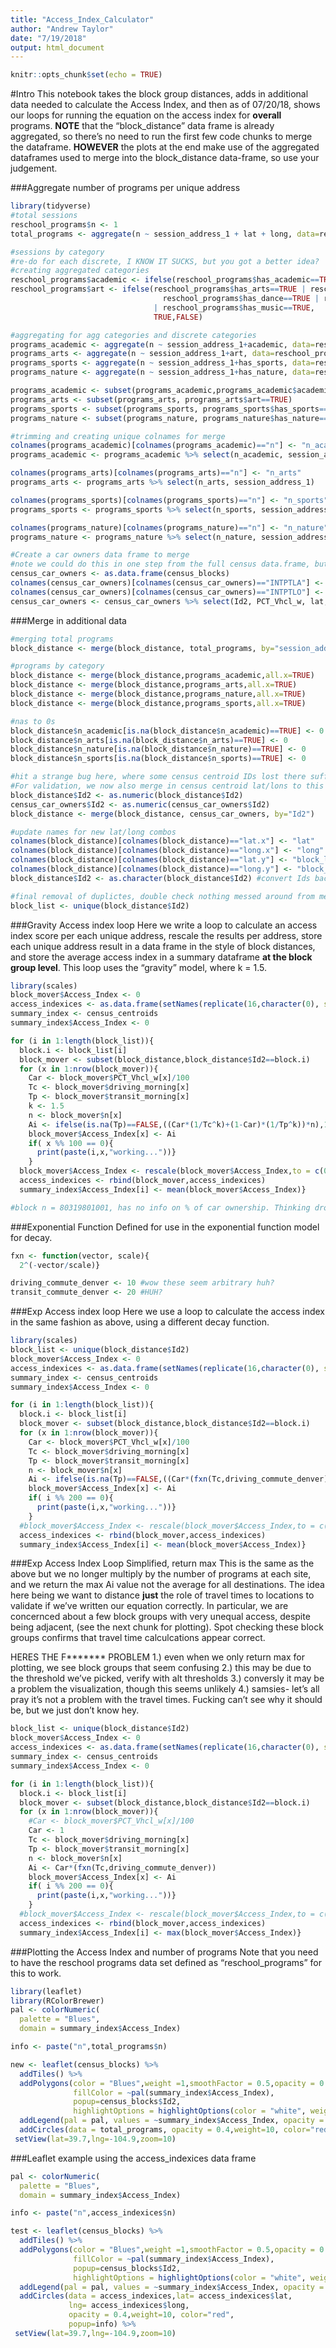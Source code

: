 ```yaml
---
title: "Access_Index_Calculator"
author: "Andrew Taylor"
date: "7/19/2018"
output: html_document
---
```


```r
knitr::opts_chunk$set(echo = TRUE)
```

#Intro
This notebook takes the block group distances, adds in additional data needed to calculate the Access Index, and then as of 07/20/18, shows our loops for running the equation on the access index for **overall** programs. **NOTE** that the "block_distance" data frame is already aggregated, so there's no need to run the first few code chunks to merge the dataframe. **HOWEVER** the plots at the end make use of the aggregated dataframes used to merge into the block_distance data-frame, so use your judgement. 

###Aggregate number of programs per unique address
```r
library(tidyverse)
#total sessions
reschool_programs$n <- 1
total_programs <- aggregate(n ~ session_address_1 + lat + long, data=reschool_programs, sum)

#sessions by category
#re-do for each discrete, I KNOW IT SUCKS, but you got a better idea?
#creating aggregated categories
reschool_programs$academic <- ifelse(reschool_programs$has_academic==TRUE | reschool_programs$has_stem==TRUE,TRUE,FALSE) 
reschool_programs$art <- ifelse(reschool_programs$has_arts==TRUE | reschool_programs$has_cooking==TRUE | 
                                  reschool_programs$has_dance==TRUE | reschool_programs$has_drama==TRUE
                                | reschool_programs$has_music==TRUE,
                                TRUE,FALSE)

#aggregating for agg categories and discrete categories
programs_academic <- aggregate(n ~ session_address_1+academic, data=reschool_programs,sum)
programs_arts <- aggregate(n ~ session_address_1+art, data=reschool_programs,sum)
programs_sports <- aggregate(n ~ session_address_1+has_sports, data=reschool_programs,sum)
programs_nature <- aggregate(n ~ session_address_1+has_nature, data=reschool_programs,sum)

programs_academic <- subset(programs_academic,programs_academic$academic==TRUE)
programs_arts <- subset(programs_arts, programs_arts$art==TRUE)
programs_sports <- subset(programs_sports, programs_sports$has_sports==TRUE)
programs_nature <- subset(programs_nature, programs_nature$has_nature==TRUE)

#trimming and creating unique colnames for merge 
colnames(programs_academic)[colnames(programs_academic)=="n"] <- "n_academic"
programs_academic <- programs_academic %>% select(n_academic, session_address_1)

colnames(programs_arts)[colnames(programs_arts)=="n"] <- "n_arts"
programs_arts <- programs_arts %>% select(n_arts, session_address_1)

colnames(programs_sports)[colnames(programs_sports)=="n"] <- "n_sports"
programs_sports <- programs_sports %>% select(n_sports, session_address_1)

colnames(programs_nature)[colnames(programs_nature)=="n"] <- "n_nature"
programs_nature <- programs_nature %>% select(n_nature, session_address_1)

#Create a car owners data frame to merge
#note we could do this in one step from the full census data.frame, but this is much simpler and less error prone
census_car_owners <- as.data.frame(census_blocks)
colnames(census_car_owners)[colnames(census_car_owners)=="INTPTLA"] <- "lat"  # for consistency across files
colnames(census_car_owners)[colnames(census_car_owners)=="INTPTLO"] <- "long"
census_car_owners <- census_car_owners %>% select(Id2, PCT_Vhcl_w, lat, long)
```

###Merge in additional data
```r
#merging total programs
block_distance <- merge(block_distance, total_programs, by="session_address_1")

#programs by category
block_distance <- merge(block_distance,programs_academic,all.x=TRUE)
block_distance <- merge(block_distance,programs_arts,all.x=TRUE)
block_distance <- merge(block_distance,programs_nature,all.x=TRUE)
block_distance <- merge(block_distance,programs_sports,all.x=TRUE)

#nas to 0s
block_distance$n_academic[is.na(block_distance$n_academic)==TRUE] <- 0
block_distance$n_arts[is.na(block_distance$n_arts)==TRUE] <- 0
block_distance$n_nature[is.na(block_distance$n_nature)==TRUE] <- 0
block_distance$n_sports[is.na(block_distance$n_sports)==TRUE] <- 0

#hit a strange bug here, where some census centroid IDs lost there suffix or prefix 0s. Converting them to numeric is a work around, unit tested that they are still unique, and they are. 
#For validation, we now also merge in census centroid lat/lons to this data frame in case the Id2 will break future merges
block_distance$Id2 <- as.numeric(block_distance$Id2) 
census_car_owners$Id2 <- as.numeric(census_car_owners$Id2)
block_distance <- merge(block_distance, census_car_owners, by="Id2")

#update names for new lat/long combos
colnames(block_distance)[colnames(block_distance)=="lat.x"] <- "lat"
colnames(block_distance)[colnames(block_distance)=="long.x"] <- "long"
colnames(block_distance)[colnames(block_distance)=="lat.y"] <- "block_lat"
colnames(block_distance)[colnames(block_distance)=="long.y"] <- "block_long"
block_distance$Id2 <- as.character(block_distance$Id2) #convert Ids back to characters

#final removal of duplictes, double check nothing messed around from merging
block_list <- unique(block_distance$Id2)
```

###Gravity Access index loop
Here we write a loop to calculate an access index score per each unique address, rescale the results per address, store each unique address result in a data frame in the style of block distances, and store the average access index in a summary dataframe **at the block group level**. This loop uses the "gravity" model, where k = 1.5. 
```r
library(scales)
block_mover$Access_Index <- 0
access_indexices <- as.data.frame(setNames(replicate(16,character(0), simplify = F), colnames(block_distance))) #make an empty data frame identical to block distances
summary_index <- census_centroids
summary_index$Access_Index <- 0

for (i in 1:length(block_list)){
  block.i <- block_list[i]
  block_mover <- subset(block_distance,block_distance$Id2==block.i)
  for (x in 1:nrow(block_mover)){
    Car <- block_mover$PCT_Vhcl_w[x]/100
    Tc <- block_mover$driving_morning[x]
    Tp <- block_mover$transit_morning[x]
    k <- 1.5
    n <- block_mover$n[x]
    Ai <- ifelse(is.na(Tp)==FALSE,((Car*(1/Tc^k)+(1-Car)*(1/Tp^k))*n),1*((1/Tc^k)*n)) #note here, there are some locations with no transit access, for these we assume only access by transit, hence if transit=NA, the equation is equaly to 100% driving access
    block_mover$Access_Index[x] <- Ai
    if( x %% 100 == 0){
      print(paste(i,x,"working..."))}
    }
  block_mover$Access_Index <- rescale(block_mover$Access_Index,to = c(0, 100))
  access_indexices <- rbind(block_mover,access_indexices)
  summary_index$Access_Index[i] <- mean(block_mover$Access_Index)}

#block n = 80319801001, has no info on % of car ownership. Thinking drop it
```

###Exponential Function 
Defined for use in the exponential function model for decay. 
```r
fxn <- function(vector, scale){
  2^(-vector/scale)}

driving_commute_denver <- 10 #wow these seem arbitrary huh?
transit_commute_denver <- 20 #HUH?
```

###Exp Access index loop
Here we use a loop to calculate the access index in the same fashion as above, using a different decay function. 
```r
library(scales)
block_list <- unique(block_distance$Id2)
block_mover$Access_Index <- 0
access_indexices <- as.data.frame(setNames(replicate(16,character(0), simplify = F), colnames(block_distance))) #make an empty data frame identical to block distances
summary_index <- census_centroids
summary_index$Access_Index <- 0

for (i in 1:length(block_list)){
  block.i <- block_list[i]
  block_mover <- subset(block_distance,block_distance$Id2==block.i)
  for (x in 1:nrow(block_mover)){
    Car <- block_mover$PCT_Vhcl_w[x]/100
    Tc <- block_mover$driving_morning[x]
    Tp <- block_mover$transit_morning[x]
    n <- block_mover$n[x]
    Ai <- ifelse(is.na(Tp)==FALSE,((Car*(fxn(Tc,driving_commute_denver))+(1-Car)*(fxn(Tp,transit_commute_denver)))*n),1*((fxn(Tc,transit_commute_denver))*n))
    block_mover$Access_Index[x] <- Ai
    if( i %% 200 == 0){
      print(paste(i,x,"working..."))}
    }
  #block_mover$Access_Index <- rescale(block_mover$Access_Index,to = c(0, 100)) #here we comment out rescaling for to test validation
  access_indexices <- rbind(block_mover,access_indexices)
  summary_index$Access_Index[i] <- mean(block_mover$Access_Index)}
```

###Exp Access Index Loop Simplified, return max
This is the same as the above but we no longer multiply by the number of programs at each site, and we return the max Ai value not the average for all destinations. The idea here being we want to distance **just** the role of travel times to locations to validate if we've written our equation correctly. In particular, we are concernced about a few block groups with very unequal access, despite being adjacent, (see the next chunk for plotting). Spot checking these block groups confirms that travel time calculcations appear correct. 

HERES THE F******* PROBLEM
1.) even when we only return max for plotting, we see block groups that seem confusing
2.) this may be due to the threshold we've picked, verify with alt thresholds
3.) conversly it may be a problem the visualization, though this seems unlikely
4.) samsies- let's all pray it's not a problem with the travel times. Fucking can't see why it should be, but we just don't know hey. 

```r
block_list <- unique(block_distance$Id2)
block_mover$Access_Index <- 0
access_indexices <- as.data.frame(setNames(replicate(16,character(0), simplify = F), colnames(block_distance))) #make an empty data frame identical to block distances
summary_index <- census_centroids
summary_index$Access_Index <- 0

for (i in 1:length(block_list)){
  block.i <- block_list[i]
  block_mover <- subset(block_distance,block_distance$Id2==block.i)
  for (x in 1:nrow(block_mover)){
    #Car <- block_mover$PCT_Vhcl_w[x]/100
    Car <- 1
    Tc <- block_mover$driving_morning[x]
    Tp <- block_mover$transit_morning[x]
    n <- block_mover$n[x]
    Ai <- Car*(fxn(Tc,driving_commute_denver))
    block_mover$Access_Index[x] <- Ai
    if( i %% 200 == 0){
      print(paste(i,x,"working..."))}
    }
  #block_mover$Access_Index <- rescale(block_mover$Access_Index,to = c(0, 100))
  access_indexices <- rbind(block_mover,access_indexices)
  summary_index$Access_Index[i] <- max(block_mover$Access_Index)}
```

###Plotting the Access Index and number of programs
Note that you need to have the reschool programs data set defined as "reschool_programs" for this to work. 
```r
library(leaflet)
library(RColorBrewer)
pal <- colorNumeric(
  palette = "Blues",
  domain = summary_index$Access_Index)

info <- paste("n",total_programs$n)

new <- leaflet(census_blocks) %>%
  addTiles() %>%
  addPolygons(color = "Blues",weight =1,smoothFactor = 0.5,opacity = 0.5,fillOpacity = 0.75,
              fillColor = ~pal(summary_index$Access_Index),
              popup=census_blocks$Id2,
              highlightOptions = highlightOptions(color = "white", weight = 0.1)) %>%
  addLegend(pal = pal, values = ~summary_index$Access_Index, opacity = 1) %>%
  addCircles(data = total_programs, opacity = 0.4,weight=10, color="red",popup=info) %>%
 setView(lat=39.7,lng=-104.9,zoom=10)
```

###Leaflet example using the access_indexices data frame
```r
pal <- colorNumeric(
  palette = "Blues",
  domain = summary_index$Access_Index)

info <- paste("n",access_indexices$n)

test <- leaflet(census_blocks) %>%
  addTiles() %>%
  addPolygons(color = "Blues",weight =1,smoothFactor = 0.5,opacity = 0.5,fillOpacity = 1,
              fillColor = ~pal(summary_index$Access_Index),
              popup=census_blocks$Id2,
              highlightOptions = highlightOptions(color = "white", weight = 0.1)) %>%
  addLegend(pal = pal, values = ~summary_index$Access_Index, opacity = 1) %>%
  addCircles(data = access_indexices,lat= access_indexices$lat,
             lng= access_indexices$long,
             opacity = 0.4,weight=10, color="red",
             popup=info) %>%
 setView(lat=39.7,lng=-104.9,zoom=10)
```

